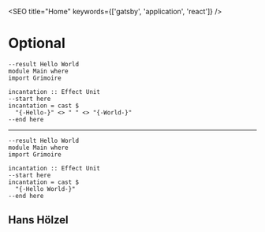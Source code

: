 
<SEO title="Home" keywords={['gatsby', 'application', 'react']} />

# Optional

```puregaps
--result Hello World
module Main where
import Grimoire

incantation :: Effect Unit
--start here
incantation = cast $
  "{-Hello-}" <> " " <> "{-World-}"
--end here
```

---

```puregaps
--result Hello World
module Main where
import Grimoire

incantation :: Effect Unit
--start here
incantation = cast $
  "{-Hello World-}"
--end here
```

## Hans Hölzel